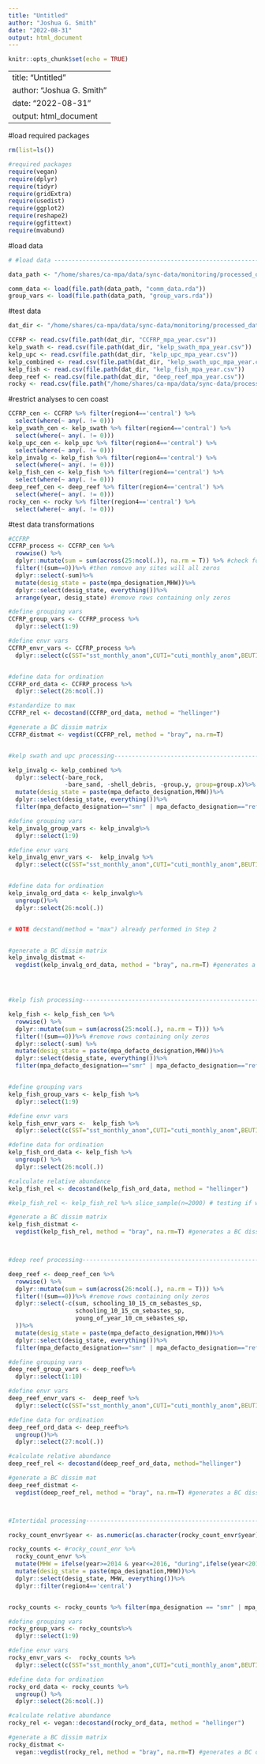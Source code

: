 ```yaml
---
title: "Untitled"
author: "Joshua G. Smith"
date: "2022-08-31"
output: html_document
---
```


```r
knitr::opts_chunk$set(echo = TRUE)
```
---
title: "Untitled"
author: "Joshua G. Smith"
date: "2022-08-31"
output: html_document
---

#load required packages
```r
rm(list=ls())

#required packages
require(vegan)
require(dplyr)
require(tidyr)
require(gridExtra)
require(usedist)
require(ggplot2)
require(reshape2)
require(ggfittext)
require(mvabund)

```



#load data
```r
# #load data --------------------------------------------------------------

data_path <- "/home/shares/ca-mpa/data/sync-data/monitoring/processed_data/ecological_community_data/year_level_with_envr_vars"

comm_data <- load(file.path(data_path, "comm_data.rda"))
group_vars <- load(file.path(data_path, "group_vars.rda"))
```


#test data
```r
dat_dir <- "/home/shares/ca-mpa/data/sync-data/monitoring/processed_data/ecological_community_data/year_level_with_envr_vars/"

CCFRP <- read.csv(file.path(dat_dir, "CCFRP_mpa_year.csv"))
kelp_swath <- read.csv(file.path(dat_dir, "kelp_swath_mpa_year.csv"))
kelp_upc <- read.csv(file.path(dat_dir, "kelp_upc_mpa_year.csv"))
kelp_combined <- read.csv(file.path(dat_dir, "kelp_swath_upc_mpa_year.csv"))
kelp_fish <- read.csv(file.path(dat_dir, "kelp_fish_mpa_year.csv"))
deep_reef <- read.csv(file.path(dat_dir, "deep_reef_mpa_year.csv"))
rocky <- read.csv(file.path("/home/shares/ca-mpa/data/sync-data/processed_data/ecological_community_data/year_level", "rocky_mpa_year.csv"))

```

#restrict analyses to cen coast
```r
CCFRP_cen <- CCFRP %>% filter(region4=='central') %>%
  select(where(~ any(. != 0)))
kelp_swath_cen <- kelp_swath %>% filter(region4=='central') %>%
  select(where(~ any(. != 0)))
kelp_upc_cen <- kelp_upc %>% filter(region4=='central') %>%
  select(where(~ any(. != 0)))
kelp_invalg <- kelp_fish %>% filter(region4=='central') %>%
  select(where(~ any(. != 0)))
kelp_fish_cen <- kelp_fish %>% filter(region4=='central') %>%
  select(where(~ any(. != 0)))
deep_reef_cen <- deep_reef %>% filter(region4=='central') %>%
  select(where(~ any(. != 0)))
rocky_cen <- rocky %>% filter(region4=='central') %>%
  select(where(~ any(. != 0)))
```


#test data transformations
```r
#CCFRP
CCFRP_process <- CCFRP_cen %>%
  rowwise() %>%
  dplyr::mutate(sum = sum(across(25:ncol(.)), na.rm = T)) %>% #check for any sites with all zeros
  filter(!(sum==0))%>% #then remove any sites will all zeros
  dplyr::select(-sum)%>%
  mutate(desig_state = paste(mpa_designation,MHW))%>%
  dplyr::select(desig_state, everything())%>%
  arrange(year, desig_state) #remove rows containing only zeros

#define grouping vars
CCFRP_group_vars <- CCFRP_process %>%
  dplyr::select(1:9)

#define envr vars
CCFRP_envr_vars <- CCFRP_process %>%
  dplyr::select(c(SST="sst_monthly_anom",CUTI="cuti_monthly_anom",BEUTI="beuti_monthly_anom",MOCI="annual_MOCI"))


#define data for ordination
CCFRP_ord_data <- CCFRP_process %>%
  dplyr::select(26:ncol(.))

#standardize to max
CCFRP_rel <- decostand(CCFRP_ord_data, method = "hellinger")

#generate a BC dissim matrix
CCFRP_distmat <- vegdist(CCFRP_rel, method = "bray", na.rm=T) 


#kelp swath and upc processing--------------------------------------------------

kelp_invalg <- kelp_combined %>%
  dplyr::select(-bare_rock,
                -bare_sand, -shell_debris, -group.y, group=group.x)%>%
  mutate(desig_state = paste(mpa_defacto_designation,MHW))%>%
  dplyr::select(desig_state, everything())%>%
  filter(mpa_defacto_designation=="smr" | mpa_defacto_designation=="ref")#drop sum columns and non-species categories

#define grouping vars
kelp_invalg_group_vars <- kelp_invalg%>%
  dplyr::select(1:9)

#define envr vars
kelp_invalg_envr_vars <-  kelp_invalg %>%
  dplyr::select(c(SST="sst_monthly_anom",CUTI="cuti_monthly_anom",BEUTI="beuti_monthly_anom",MOCI="annual_MOCI"))


#define data for ordination
kelp_invalg_ord_data <- kelp_invalg%>%
  ungroup()%>%
  dplyr::select(26:ncol(.))


# NOTE decstand(method = "max") already performed in Step 2


#generate a BC dissim matrix
kelp_invalg_distmat <- 
  vegdist(kelp_invalg_ord_data, method = "bray", na.rm=T) #generates a BC dissim matrix




#kelp fish processing---------------------------------------------------------

kelp_fish <- kelp_fish_cen %>%
  rowwise() %>%
  dplyr::mutate(sum = sum(across(25:ncol(.), na.rm = T))) %>%
  filter(!(sum==0))%>% #remove rows containing only zeros
  dplyr::select(-sum) %>%
  mutate(desig_state = paste(mpa_defacto_designation,MHW))%>%
  dplyr::select(desig_state, everything())%>%
  filter(mpa_defacto_designation=="smr" | mpa_defacto_designation=="ref")#drop sum columns and non-species categories  #drop sum columns and non-species categories


#define grouping vars
kelp_fish_group_vars <- kelp_fish %>%
  dplyr::select(1:9)

#define envr vars
kelp_fish_envr_vars <-  kelp_fish %>%
  dplyr::select(c(SST="sst_monthly_anom",CUTI="cuti_monthly_anom",BEUTI="beuti_monthly_anom",MOCI="annual_MOCI"))

#define data for ordination
kelp_fish_ord_data <- kelp_fish %>%
  ungroup() %>%
  dplyr::select(26:ncol(.))

#calculate relative abundance
kelp_fish_rel <- decostand(kelp_fish_ord_data, method = "hellinger")

#kelp_fish_rel <- kelp_fish_rel %>% slice_sample(n=2000) # testing if work on smaller

#generate a BC dissim matrix
kelp_fish_distmat <- 
  vegdist(kelp_fish_rel, method = "bray", na.rm=T) #generates a BC dissim matrix



#deep reef processing---------------------------------------------------------

deep_reef <- deep_reef_cen %>%
  rowwise() %>%
  dplyr::mutate(sum = sum(across(26:ncol(.), na.rm = T))) %>%
  filter(!(sum==0))%>% #remove rows containing only zeros
  dplyr::select(-c(sum, schooling_10_15_cm_sebastes_sp,
                   schooling_10_15_cm_sebastes_sp,
                   young_of_year_10_cm_sebastes_sp,
  ))%>%
  mutate(desig_state = paste(mpa_defacto_designation,MHW))%>%
  dplyr::select(desig_state, everything())%>%
  filter(mpa_defacto_designation=="smr" | mpa_defacto_designation=="ref") #drop sum columns and non-species categories

#define grouping vars
deep_reef_group_vars <- deep_reef%>%
  dplyr::select(1:10)

#define envr vars
deep_reef_envr_vars <-  deep_reef %>%
  dplyr::select(c(SST="sst_monthly_anom",CUTI="cuti_monthly_anom",BEUTI="beuti_monthly_anom",MOCI="annual_MOCI"))

#define data for ordination
deep_reef_ord_data <- deep_reef%>%
  ungroup()%>%
  dplyr::select(27:ncol(.))

#calculate relative abundance
deep_reef_rel <- decostand(deep_reef_ord_data, method="hellinger")

#generate a BC dissim mat
deep_reef_distmat <- 
  vegdist(deep_reef_rel, method = "bray", na.rm=T) #generates a BC dissim matrix



#Intertidal processing---------------------------------------------------------

rocky_count_envr$year <- as.numeric(as.character(rocky_count_envr$year))

rocky_counts <- #rocky_count_enr %>%
  rocky_count_envr %>%
  mutate(MHW = ifelse(year>=2014 & year<=2016, "during",ifelse(year<2014, "before","after")))%>%
  mutate(desig_state = paste(mpa_designation,MHW))%>%
  dplyr::select(desig_state, MHW, everything())%>%
  dplyr::filter(region4=='central')


rocky_counts <- rocky_counts %>% filter(mpa_designation == "smr" | mpa_designation == 'ref') %>% droplevels()

#define grouping vars
rocky_group_vars <- rocky_counts%>%
  dplyr::select(1:9)

#define envr vars
rocky_envr_vars <-  rocky_counts %>%
  dplyr::select(c(SST="sst_monthly_anom",CUTI="cuti_monthly_anom",BEUTI="beuti_monthly_anom",MOCI="annual_MOCI"))

#define data for ordination
rocky_ord_data <- rocky_counts %>%
  ungroup() %>%
  dplyr::select(26:ncol(.))

#calculate relative abundance
rocky_rel <- vegan::decostand(rocky_ord_data, method = "hellinger")

#generate a BC dissim matrix
rocky_distmat <- 
  vegan::vegdist(rocky_rel, method = "bray", na.rm=T) #generates a BC dissim matrix




```




















